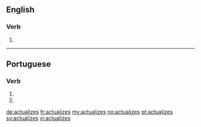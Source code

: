 ==English==

===Verb===
{{head|en}}

# {{en-third-person singular of|actualize}}

----

==Portuguese==

===Verb===
{{head|pt|verb form}}

# {{conjugation of|actualizar||2|s|present|subjunctive|lang=pt}}
# {{conjugation of|actualizar||2|s|negative|imperative|lang=pt}}

[[de:actualizes]]
[[fr:actualizes]]
[[my:actualizes]]
[[no:actualizes]]
[[pt:actualizes]]
[[sv:actualizes]]
[[vi:actualizes]]
